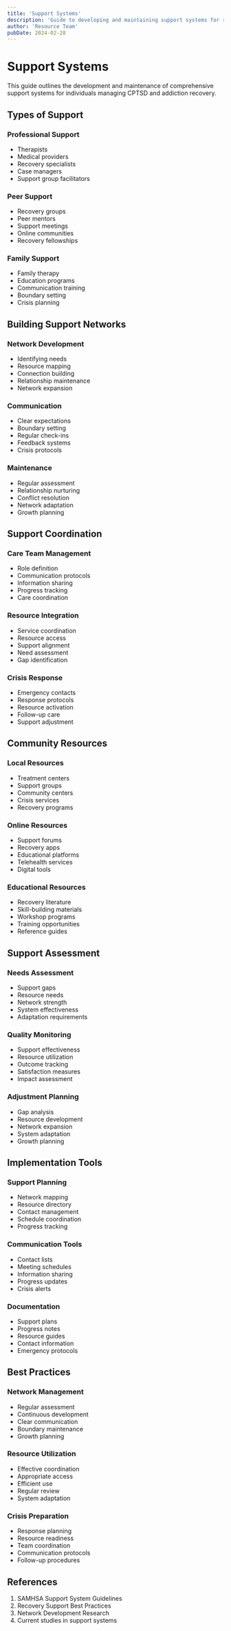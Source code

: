 ```yaml
---
title: 'Support Systems'
description: 'Guide to developing and maintaining support systems for recovery'
author: 'Resource Team'
pubDate: 2024-02-28
---
```


# Support Systems

This guide outlines the development and maintenance of comprehensive support systems for individuals managing CPTSD and addiction recovery.

## Types of Support

### Professional Support

- Therapists
- Medical providers
- Recovery specialists
- Case managers
- Support group facilitators

### Peer Support

- Recovery groups
- Peer mentors
- Support meetings
- Online communities
- Recovery fellowships

### Family Support

- Family therapy
- Education programs
- Communication training
- Boundary setting
- Crisis planning

## Building Support Networks

### Network Development

- Identifying needs
- Resource mapping
- Connection building
- Relationship maintenance
- Network expansion

### Communication

- Clear expectations
- Boundary setting
- Regular check-ins
- Feedback systems
- Crisis protocols

### Maintenance

- Regular assessment
- Relationship nurturing
- Conflict resolution
- Network adaptation
- Growth planning

## Support Coordination

### Care Team Management

- Role definition
- Communication protocols
- Information sharing
- Progress tracking
- Care coordination

### Resource Integration

- Service coordination
- Resource access
- Support alignment
- Need assessment
- Gap identification

### Crisis Response

- Emergency contacts
- Response protocols
- Resource activation
- Follow-up care
- Support adjustment

## Community Resources

### Local Resources

- Treatment centers
- Support groups
- Community centers
- Crisis services
- Recovery programs

### Online Resources

- Support forums
- Recovery apps
- Educational platforms
- Telehealth services
- Digital tools

### Educational Resources

- Recovery literature
- Skill-building materials
- Workshop programs
- Training opportunities
- Reference guides

## Support Assessment

### Needs Assessment

- Support gaps
- Resource needs
- Network strength
- System effectiveness
- Adaptation requirements

### Quality Monitoring

- Support effectiveness
- Resource utilization
- Outcome tracking
- Satisfaction measures
- Impact assessment

### Adjustment Planning

- Gap analysis
- Resource development
- Network expansion
- System adaptation
- Growth planning

## Implementation Tools

### Support Planning

- Network mapping
- Resource directory
- Contact management
- Schedule coordination
- Progress tracking

### Communication Tools

- Contact lists
- Meeting schedules
- Information sharing
- Progress updates
- Crisis alerts

### Documentation

- Support plans
- Progress notes
- Resource guides
- Contact information
- Emergency protocols

## Best Practices

### Network Management

- Regular assessment
- Continuous development
- Clear communication
- Boundary maintenance
- Growth planning

### Resource Utilization

- Effective coordination
- Appropriate access
- Efficient use
- Regular review
- System adaptation

### Crisis Preparation

- Response planning
- Resource readiness
- Team coordination
- Communication protocols
- Follow-up procedures

## References

1. SAMHSA Support System Guidelines
2. Recovery Support Best Practices
3. Network Development Research
4. Current studies in support systems
